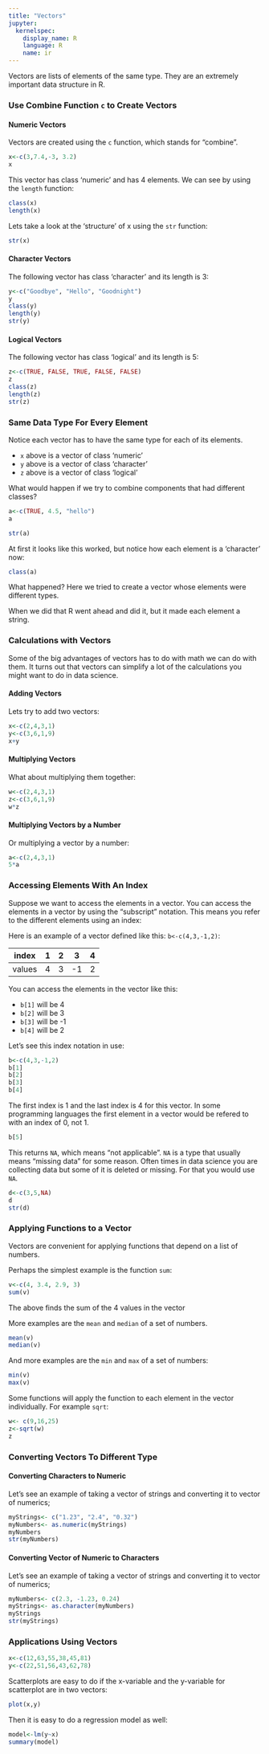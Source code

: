```yaml
---
title: "Vectors"
jupyter:
  kernelspec:
    display_name: R
    language: R
    name: ir
---
```


Vectors are lists of elements of the same type. They are an extremely important data structure in R.  

### Use Combine Function `c` to Create Vectors

#### Numeric Vectors

Vectors are created using the `c` function, which stands for "combine".
 
```r
x<-c(3,7.4,-3, 3.2)
x
```

This vector has class 'numeric' and has 4 elements. We can see by using the `length` function:

```r
class(x)
length(x)
```

Lets take a look at the 'structure' of x using the `str` function:

```r
str(x)
```

#### Character Vectors

The following vector has class 'character' and its length is 3:

```r
y<-c("Goodbye", "Hello", "Goodnight")
y
class(y)
length(y)
str(y)
```

#### Logical Vectors

The following vector has class 'logical' and its length is 5:

```r
z<-c(TRUE, FALSE, TRUE, FALSE, FALSE)
z
class(z)
length(z)
str(z)
```

### Same Data Type For Every Element

Notice each vector has to have the same type for each of its elements.  

- `x` above is a vector of class 'numeric'
- `y` above is a vector of class 'character'
- `z` above is a vector of class 'logical'

What would happen if we try to combine components that had different classes?
```r
a<-c(TRUE, 4.5, "hello")
a
```

```r
str(a)
```

At first it looks like this worked, but notice how each element is a 'character' now:

```r
class(a)
```

What happened? Here we tried to create a vector whose elements were different types.  

When we did that R went ahead and did it, but it made each element a string. 

### Calculations with Vectors 

Some of the big advantages of vectors has to do with math we can do with them. It turns out that vectors can simplify a lot of the calculations you might want to do in data science.   

#### Adding Vectors

Lets try to add two vectors:

```r
x<-c(2,4,3,1)
y<-c(3,6,1,9)
x+y
```

#### Multiplying Vectors

What about multiplying them together:

```r
w<-c(2,4,3,1)
z<-c(3,6,1,9)
w*z
```

#### Multiplying Vectors by a Number

Or multiplying a vector by a number:

```r
a<-c(2,4,3,1)
5*a
```

### Accessing Elements With An Index 

Suppose we want to access the elements in a vector. You can access the elements in a vector by using the "subscript" notation. This means you refer to the different elements using an index:

Here is an example of a vector defined like this: `b<-c(4,3,-1,2)`:

| index | 1  | 2 | 3 | 4 |
|--|--|--|--|--|
| values| 4  | 3  | -1  | 2 | 

You can access the elements in the vector like this:

- `b[1]` will be 4
- `b[2]` will be 3 
- `b[3]` will be -1 
- `b[4]` will be 2 

Let's see this index notation in use:

```r
b<-c(4,3,-1,2)
b[1]
b[2]
b[3]
b[4]
```

The first index is 1 and the last index is 4 for this vector. In some programming languages the first element in a vector would be refered to with an index of 0, not 1.

```r
b[5]
```

This returns `NA`, which means "not applicable". `NA` is a type that usually means "missing data" for some reason. Often times in data science you are collecting data but some of it is deleted or missing. For that you would use `NA`. 

```r
d<-c(3,5,NA)
d
str(d)
```

### Applying Functions to a Vector 

Vectors are convenient for applying functions that depend on a list of numbers. 

Perhaps the simplest example is the function `sum`:

```r
v<-c(4, 3.4, 2.9, 3)
sum(v)
```

The above finds the sum of the 4 values in the vector

More examples are the `mean` and `median` of  a set of numbers. 

```r
mean(v)
median(v)
```
And more examples are the `min` and `max` of a set of numbers:

```r
min(v)
max(v)
```

Some functions will apply the function to each element in the vector individually. For example `sqrt`:
```r
w<- c(9,16,25)
z<-sqrt(w)
z
```

### Converting Vectors To Different Type 

#### Converting Characters to Numeric 

Let's see an example of taking a vector of strings and converting it to vector of numerics;


```r
myStrings<- c("1.23", "2.4", "0.32")
myNumbers<- as.numeric(myStrings)
myNumbers
str(myNumbers)
```

#### Converting Vector of Numeric to Characters 

Let's see an example of taking a vector of strings and converting it to vector of numerics;


```r
myNumbers<- c(2.3, -1.23, 0.24)
myStrings<- as.character(myNumbers)
myStrings
str(myStrings)
```

### Applications Using Vectors 

```r
x<-c(12,63,55,38,45,81)
y<-c(22,51,56,43,62,78)
```

Scatterplots are easy to do if the x-variable and the y-variable for scatterplot are in two vectors: 

```r
plot(x,y)
```

Then it is easy to do a regression model as well:

```r
model<-lm(y~x)
summary(model)
```
